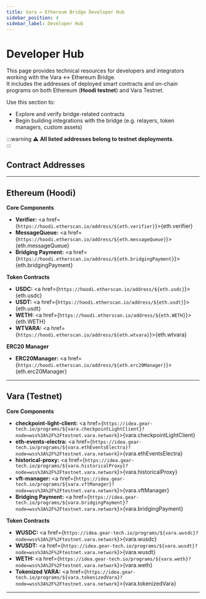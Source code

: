 ```yaml
---
title: Vara ↔ Ethereum Bridge Developer Hub
sidebar_position: 4
sidebar_label: Developer Hub
---
```



# Developer Hub

This page provides technical resources for developers and integrators working with the Vara ↔ Ethereum Bridge.  
It includes the addresses of deployed smart contracts and on-chain programs on both Ethereum (**Hoodi testnet**) and Vara Testnet.

Use this section to:

- Explore and verify bridge-related contracts
- Begin building integrations with the bridge (e.g. relayers, token managers, custom assets)

:::warning
⚠️ **All listed addresses belong to testnet deployments**.  
:::

## Contract Addresses

---

## Ethereum (Hoodi)

**Core Components**
- **Verifier:** <a href={`https://hoodi.etherscan.io/address/${eth.verifier}`}>{eth.verifier}</a>
- **MessageQueue:** <a href={`https://hoodi.etherscan.io/address/${eth.messageQueue}`}>{eth.messageQueue}</a>
- **Bridging Payment:** <a href={`https://hoodi.etherscan.io/address/${eth.bridgingPayment}`}>{eth.bridgingPayment}</a>

**Token Contracts**
- **USDC:** <a href={`https://hoodi.etherscan.io/address/${eth.usdc}`}>{eth.usdc}</a>
- **USDT:** <a href={`https://hoodi.etherscan.io/address/${eth.usdt}`}>{eth.usdt}</a>
- **WETH:** <a href={`https://hoodi.etherscan.io/address/${eth.WETH}`}>{eth.WETH}</a>
- **WTVARA:** <a href={`https://hoodi.etherscan.io/address/${eth.wtvara}`}>{eth.wtvara}</a>

**ERC20 Manager**
- **ERC20Manager:** <a href={`https://hoodi.etherscan.io/address/${eth.erc20Manager}`}>{eth.erc20Manager}</a>

---

## Vara (Testnet)

**Core Components**
- **checkpoint-light-client:** <a href={`https://idea.gear-tech.io/programs/${vara.checkpointLightClient}?node=wss%3A%2F%2Ftestnet.vara.network`}>{vara.checkpointLightClient}</a>
- **eth-events-electra:** <a href={`https://idea.gear-tech.io/programs/${vara.ethEventsElectra}?node=wss%3A%2F%2Ftestnet.vara.network`}>{vara.ethEventsElectra}</a>
- **historical-proxy:** <a href={`https://idea.gear-tech.io/programs/${vara.historicalProxy}?node=wss%3A%2F%2Ftestnet.vara.network`}>{vara.historicalProxy}</a>
- **vft-manager:** <a href={`https://idea.gear-tech.io/programs/${vara.vftManager}?node=wss%3A%2F%2Ftestnet.vara.network`}>{vara.vftManager}</a>
- **Bridging Payment:** <a href={`https://idea.gear-tech.io/programs/${vara.bridgingPayment}?node=wss%3A%2F%2Ftestnet.vara.network`}>{vara.bridgingPayment}</a>

**Token Contracts**
- **WUSDC:** <a href={`https://idea.gear-tech.io/programs/${vara.wusdc}?node=wss%3A%2F%2Ftestnet.vara.network`}>{vara.wusdc}</a>
- **WUSDT:** <a href={`https://idea.gear-tech.io/programs/${vara.wusdt}?node=wss%3A%2F%2Ftestnet.vara.network`}>{vara.wusdt}</a>
- **WETH:** <a href={`https://idea.gear-tech.io/programs/${vara.weth}?node=wss%3A%2F%2Ftestnet.vara.network`}>{vara.weth}</a>
- **Tokenized VARA:** <a href={`https://idea.gear-tech.io/programs/${vara.tokenizedVara}?node=wss%3A%2F%2Ftestnet.vara.network`}>{vara.tokenizedVara}</a>

---